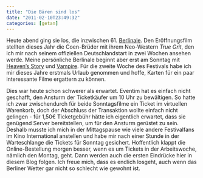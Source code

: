 ```yaml
---
title: "Die Bären sind los"
date: "2011-02-10T23:49:32"
categories: [getan]
---
```


Heute abend ging sie los, die inzwischen 61. [Berlinale](http://www.berlinale.de/de/HomePage.html). Den Eröffnungsfilm stellten dieses Jahr die Coen-Brüder mit ihrem Neo-Western *True Grit*, den ich mir nach seinem offiziellen Deutschlandstart in zwei Wochen ansehen werde. Meine persönliche Berlinale beginnt aber erst am Sonntag mit [Heaven's Story](http://www.berlinale.de/de/programm/berlinale_programm/datenblatt.php?film_id=20116083) und [Vampire](http://www.berlinale.de/de/programm/berlinale_programm/datenblatt.php?film_id=20116179). Für die zweite Woche des Festivals habe ich mir dieses Jahre erstmals Urlaub genommen und hoffe, Karten für ein paar interessante Filme ergattern zu können.

Dies war heute schon schwerer als erwartet. Eventim hat es einfach nicht geschafft, den Ansturm der Ticketkäufer um 10 Uhr zu bewältigen. So hatte ich zwar zwischendurch für beide Sonntagsfilme ein Ticket im virtuellen Warenkorb, doch der Abschluss der Transaktion wollte einfach nicht gelingen - für 1,50€ Ticketgebühr hätte ich eigentlich erwartet, dass sie genügend Server bereitstellen, um für den Ansturm gerüstet zu sein. Deshalb musste ich mich in der Mittagspause wie viele andere Festivalfans im Kino International anstellen und habe mir nach einer Stunde in der Warteschlange die Tickets für Sonntag gesichert. Hoffentlich klappt die Online-Bestellung morgen besser, wenn es um Tickets in der Arbeitswoche, nämlich den Montag, geht. Dann werden auch die ersten Eindrücke hier in diesem Blog folgen. Ich freue mich, dass es endlich losgeht, auch wenn das Berliner Wetter gar nicht so schlecht wie gewohnt ist.
